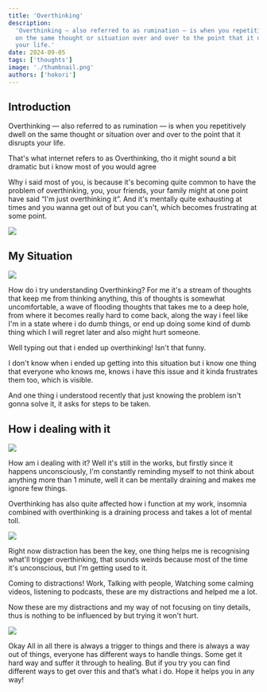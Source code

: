 ```yaml
---
title: 'Overthinking'
description:
  'Overthinking — also referred to as rumination — is when you repetitively dwell
  on the same thought or situation over and over to the point that it disrupts
  your life.'
date: 2024-09-05
tags: ['thoughts']
image: './thumbnail.png'
authors: ['hokori']
---
```


## Introduction

Overthinking — also referred to as rumination — is when you repetitively dwell on the same thought or situation over and over to the point that it disrupts your life.

That's what internet refers to as Overthinking, tho it might sound a bit dramatic but i know most of you would agree

Why i said most of you, is because it's becoming quite common to have the problem of overthinking, you, your friends, your family might at one point have said “I'm just overthinking it”. And it's mentally quite exhausting at times and you wanna get out of but you can't, which becomes frustrating at some point.

![](assets/1000020682.jpg)

## My Situation

![](assets/1000020683.jpg)

How do i try understanding Overthinking? For me it's a stream of thoughts that keep me from thinking anything, this of thoughts is somewhat uncomfortable, a wave of flooding thoughts that takes me to a deep hole, from where it becomes really hard to come back, along the way i feel like I'm in a state where i do dumb things, or end up doing some kind of dumb thing which I will regret later and also might hurt someone.

Well typing out that i ended up overthinking! Isn't that funny.

I don't know when i ended up getting into this situation but i know one thing that everyone who knows me, knows i have this issue and it kinda frustrates them too, which is visible.

And one thing i understood recently that just knowing the problem isn't gonna solve it, it asks for steps to be taken.

## How i dealing with it

![](assets/1000020684.jpg)

How am i dealing with it? Well it's still in the works, but firstly since it happens unconsciously, I'm constantly reminding myself to not think about anything more than 1 minute, well it can be mentally draining and makes me ignore few things.

Overthinking has also quite affected how i function at my work, insomnia combined with overthinking is a draining process and takes a lot of mental toll.

![](assets/1000020685.jpg)

Right now distraction has been the key, one thing helps me is recognising what'll trigger overthinking, that sounds weirds because most of the time it's unconscious, but I'm getting used to it.

Coming to distractions! Work, Talking with people, Watching some calming videos, listening to podcasts, these are my distractions and helped me a lot.

Now these are my distractions and my way of not focusing on tiny details, thus is nothing to be influenced by but trying it won't hurt.

![](assets/1000020686.jpg)

Okay All in all there is always a trigger to things and there is always a way out of things, everyone has different ways to handle things. Some get it hard way and suffer it through to healing. But if you try you can find different ways to get over this and that’s what i do. Hope it helps you in any way!
